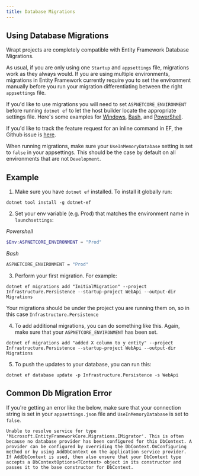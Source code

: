 ```yaml
---
title: Database Migrations
---
```


## Using Database Migrations
Wrapt projects are completely compatible with Entity Framework Database Migrations.

As usual, if you are only using one `Startup` and `appsettings` file, migrations work as they always would. If you are using multiple environments, 
migrations in Entity Framework currently require you to set the environment manually before you run your migration differentiating between the right `appsettings` file. 

If you'd like to use migrations you will need to set `ASPNETCORE_ENVIRONMENT` before running `dotnet ef` to let 
the host builder locate the appropriate settings file. Here's some examples for 
[Windows](https://superuser.com/questions/949560/how-do-i-set-system-environment-variables-in-windows-10), 
[Bash](https://askubuntu.com/questions/58814/how-do-i-add-environment-variables), 
and [PowerShell](https://docs.microsoft.com/en-us/powershell/module/microsoft.powershell.core/about/about_environment_variables?view=powershell-7). 

If you'd like to track the feature request for an inline command in EF, the Github issue is [here](https://github.com/dotnet/efcore/issues/8695).

When running migrations, make sure your `UseInMemoryDatabase` setting is set to `false` in your appsettings. This should be the case by default on all environments that are not `Development`.

## Example
1. Make sure you have `dotnet ef` installed. To install it globally run:
  ```shell
  dotnet tool install -g dotnet-ef
  ```

2. Set your env variable (e.g. Prod) that matches the environment name in `launchsettings`:

  *Powershell*
  ```powershell
  $Env:ASPNETCORE_ENVIRONMENT = "Prod"
  ```

  *Bash*
  ```bash
  ASPNETCORE_ENVIRONMENT = "Prod"
  ```

3. Perform your first migration. For example:
  ```shell
  dotnet ef migrations add "InitialMigration" --project Infrastructure.Persistence --startup-project WebApi --output-dir Migrations
  ```

  Your migrations should be under the project you are running them on, so in this case `Infrastructure.Persistence`

4. To add additional migrations, you can do something like this. Again, make sure that your `ASPNETCORE_ENVIRONMENT` has been set.
  ```shell
  dotnet ef migrations add "added X column to y entity" --project Infrastructure.Persistence --startup-project WebApi --output-dir Migrations
  ```

5. To push the updates to your database, you can run this:
  ```shell
  dotnet ef database update -p Infrastructure.Persistence -s WebApi
  ```

## Common Db Migration Error

If you're getting an error like the below, make sure that your connection string is set in your `appsettings.json` file and `UseInMemoryDatabase` is set to `false`.

```
Unable to resolve service for type 'Microsoft.EntityFrameworkCore.Migrations.IMigrator'. This is often because no database provider has been configured for this DbContext. A provider can be configured by overriding the DbContext.OnConfiguring method or by using AddDbContext on the application service provider. If AddDbContext is used, then also ensure that your DbContext type accepts a DbContextOptions<TContext> object in its constructor and passes it to the base constructor for DbContext.
```

